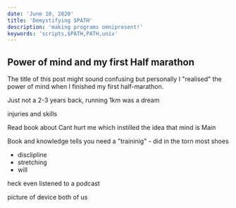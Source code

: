 ```yaml
---
date: 'June 10, 2020'
title: 'Demystifying $PATH'
description: 'making programs omnipresent!'
keywords: 'scripts,$PATH,PATH,unix'
---
```


## Power of mind and my first Half marathon

The title of this post might sound confusing but personally
I "realised" the power of mind when I finished my first half-marathon.

Just not a 2-3 years back, running 1km was a dream

injuries and skills

Read book about Cant hurt me which instilled the idea that mind is Main

Book and knowledge tells you need a "traininig" - did in the torn most shoes
- disclipline
- stretching
- will

heck even listened to a podcast


picture of device
both of us